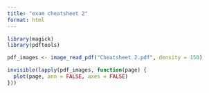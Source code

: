 ```yaml
---
title: "exam cheatsheet 2"
format: html
---
```


```r
library(magick)
library(pdftools)

pdf_images <- image_read_pdf("Cheatsheet 2.pdf", density = 150)  

invisible(lapply(pdf_images, function(page) {
  plot(page, ann = FALSE, axes = FALSE)  
}))
```
